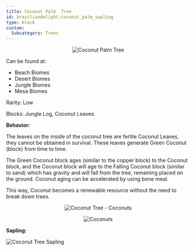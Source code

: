 ```yaml
---
title: Coconut Palm  Tree
id: braziliandelight:coconut_palm_sapling
type: block
custom:
  Subcategory: Trees
---
```


<p align="center">
    <img src="https://github.com/danbrown/deltaboxwiki/blob/main/docs/braziliandelight/.assets/images/brazilliandelight/trees/coconut_palm_tree_full.png?raw=true"
         alt="Coconut Palm Tree"
         style={{width: "260px", height: "360px", imageRendering: "pixelated"}}
    />
</p>

Can be found at:

- Beach Biomes
- Desert Biomes
- Jungle Biomes
- Mesa Biomes

Rarity: Low

Blocks: Jungle Log, Coconut Leaves

**Behavior:**

The leaves on the inside of the coconut tree are fertile Coconut Leaves, they cannot be obtained in survival. These leaves generate Green Coconut (block) from time to time.

The Green Coconut block ages (similar to the copper block) to the Coconut block, and the Coconut block will age to the Falling Coconut block (similar to sand) which has gravity and will fall from the tree, remaining placed on the ground. Coconut aging can be accelerated by using bone meal.

This way, Coconut becomes a renewable resource without the need to break down trees.

<p align="center">
    <img src="https://github.com/danbrown/deltaboxwiki/blob/main/docs/braziliandelight/.assets/images/brazilliandelight/trees/coconut_palm_tree_coconuts.png?raw=true"
         alt="Coconut Tree - Coconuts"
    />
</p>

<p align="center">
    <img src="https://github.com/danbrown/deltaboxwiki/blob/main/docs/braziliandelight/.assets/images/brazilliandelight/trees/coconut_palm_tree_bottom.png?raw=true"
         alt="Coconuts"
    />
</p>

**Sapling:**

<p align="left">
    <img src="https://github.com/danbrown/deltaboxwiki/blob/main/docs/braziliandelight/.assets/item/braziliandelight/coconut_palm_sapling.png?raw=true"
         alt="Coconut Tree Sapling"
         style={{width: "128px", height: "128px", imageRendering: "pixelated"}}
    />
</p>